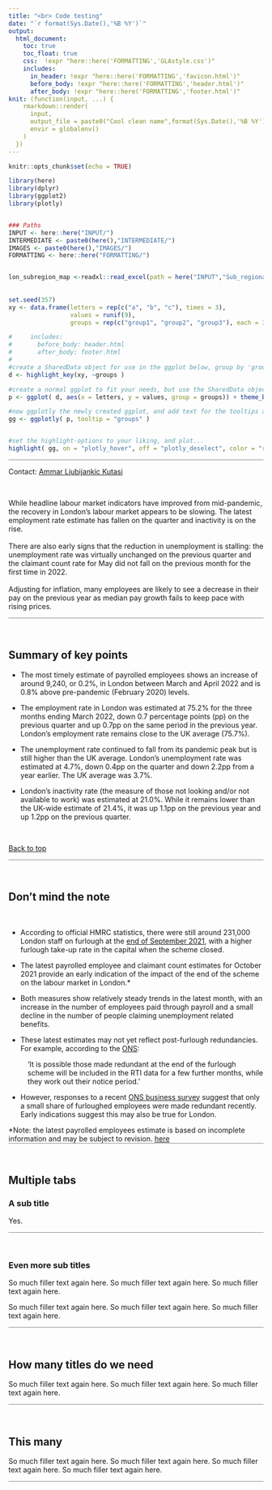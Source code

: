 ```yaml
---
title: "<br> Code testing"
date: "`r format(Sys.Date(),'%B %Y')`"
output:
  html_document:
    toc: true
    toc_float: true
    css:  !expr "here::here('FORMATTING','GLAstyle.css')"
    includes:
      in_header: !expr "here::here('FORMATTING','favicon.html')"
      before_body: !expr "here::here('FORMATTING','header.html')"
      after_body: !expr "here::here('FORMATTING','footer.html')"
knit: (function(input, ...) {
    rmarkdown::render(
      input,
      output_file = paste0("Cool clean name",format(Sys.Date(),'%B %Y')),
      envir = globalenv()
    )
  })
---
```




```r
knitr::opts_chunk$set(echo = TRUE)

```

``` r

library(here)
library(dplyr)
library(ggplot2)
library(plotly)


### Paths
INPUT <- here::here("INPUT/")
INTERMEDIATE <- paste0(here(),"INTERMEDIATE/")
IMAGES <- paste0(here(),"IMAGES/")
FORMATTING <- here::here("FORMATTING/")


lon_subregion_map <-readxl::read_excel(path = here("INPUT","Sub_regional mapping.xlsx"), sheet = "Mapping")
  
  
set.seed(357)
xy <- data.frame(letters = rep(c("a", "b", "c"), times = 3),
                 values = runif(9),
                 groups = rep(c("group1", "group2", "group3"), each = 3))

#     includes:
#       before_body: header.html
#       after_body: footer.html
#       
#create a SharedData object for use in the ggplot below, group by 'groups' 
d <- highlight_key(xy, ~groups )

#create a normal ggplot to fit your needs, but use the SharedData object as data for the chart
p <- ggplot( d, aes(x = letters, y = values, group = groups)) + theme_bw() + geom_point()

#now ggplotly the newly created ggplot, and add text for the tooltips as needed
gg <- ggplotly( p, tooltip = "groups" )


#set the highlight-options to your liking, and plot...
highlight( gg, on = "plotly_hover", off = "plotly_deselect", color = "red" )

```

<!-- Summary of findings - MANUALLY ADJUST -->

<hr  width="100%" style="background-color: rgb(134,139,142);height: 1.0px;margin: 0;"/>
Contact: [Ammar Ljubijankic Kutasi](mailto:ammar.ljubijankic@london.gov.uk)

<br/>

::: {.quotebox .quote_symbol}
While headline labour market indicators have improved from mid-pandemic, the recovery in London's labour market appears to be slowing. The latest employment rate estimate has fallen on the quarter and inactivity is on the rise.
<br><br>
There are also early signs that the reduction in unemployment is stalling: the unemployment rate was virtually unchanged on the previous quarter and the claimant count rate for May did not fall on the previous month for the first time in 2022.
<br><br>
Adjusting for inflation, many employees are likely to see a decrease in their pay on the previous year as median pay growth fails to keep pace with rising prices.
:::


<hr  width="100%" style="background-color: rgb(134,139,142);height: 1.0px;margin: 0;"/>

<br/>


## Summary of key points

* The most timely estimate of payrolled employees shows an increase of around 9,240, or 0.2%, in London between March and April 2022 and is 0.8% above pre-pandemic (February 2020) levels.

* The employment rate in London was estimated at 75.2% for the three months ending March 2022, down 0.7 percentage points (pp) on the previous quarter and up 0.7pp on the same period in the previous year. London’s employment rate remains close to the UK average (75.7%).

* The unemployment rate continued to fall from its pandemic peak but is still higher than the UK average. London’s unemployment rate was estimated at 4.7%, down 0.4pp on the quarter and down 2.2pp from a year earlier. The UK average was 3.7%.

* London’s inactivity rate (the measure of those not looking and/or not available to work) was estimated at 21.0%. While it remains lower than the UK-wide estimate of 21.4%, it was up 1.1pp on the previous year and up 1.2pp on the previous quarter.

<br>

<a href="#top">Back to top</a>

<hr  width="100%" style="background-color: rgb(134,139,142);height: 1.0px;margin: 0;"/>

<br/>


## Don't mind the note

<br/>

* According to official HMRC statistics, there were still around 231,000 London staff on furlough at the [end of September 2021](https://data.london.gov.uk/download/gla-economics-covid-19-labour-market-analysis/a1fdeb85-1918-4b45-a384-6e0cad70b469/Official%20Furlough%20stats%20November%202021%20-%20London%20Datastore.pdf), with a higher furlough take-up rate in the capital when the scheme closed.

* The latest payrolled employee and claimant count estimates for October 2021 provide an early indication of the
impact of the end of the scheme on the labour market in London.*

* Both measures show relatively steady trends in the latest month, with an increase in the number of employees
paid through payroll and a small decline in the number of people claiming unemployment related benefits.

* These latest estimates may not yet reflect post-furlough redundancies. For example, according to the [ONS](https://www.ons.gov.uk/employmentandlabourmarket/peopleinwork/employmentandemployeetypes/bulletins/uklabourmarket/latest):
<div style="margin-left: 1em;">
‘It is possible those made redundant at the end of the furlough scheme will be included in the RTI data for a few further months, while they work out their notice period.’
</div>

* However, responses to a recent [ONS business survey](https://www.ons.gov.uk/businessindustryandtrade/business/businessservices/bulletins/businessinsightsandimpactontheukeconomy/4november2021) suggest that only a small share of furloughed employees
were made redundant recently. Early indications suggest this may also be true for London.


<div class="foot">*Note: the latest payrolled employees estimate is based on incomplete information and may be subject to revision. <a href="www.google.com">here</a> </div>


<hr  width="100%" style="background-color: rgb(134,139,142);height: 1.0px;margin: 0;"/>

<br/>

## Multiple tabs {.tabset}

### A sub title

Yes.

<hr  width="100%" style="background-color: rgb(134,139,142);height: 1.0px;margin: 0;"/>

<br/>

### Even more sub titles

So much filler text again here. So much filler text again here. So much filler text again here.

So much filler text again here. So much filler text again here. So much filler text again here.

<hr  width="100%" style="background-color: rgb(134,139,142);height: 1.0px;margin: 0;"/>

<br/>

## How many titles do we need

So much filler text again here. So much filler text again here. So much filler text again here.

<hr  width="100%" style="background-color: rgb(134,139,142);height: 1.0px;margin: 0;"/>

<br/>

## This many

So much filler text again here.
So much filler text again here.
So much filler text again here.
So much filler text again here.

<hr  width="100%" style="background-color: rgb(134,139,142);height: 1.0px;margin: 0;"/>

<br/>